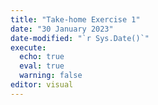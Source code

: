 ```yaml
---
title: "Take-home Exercise 1"
date: "30 January 2023"
date-modified: "`r Sys.Date()`"
execute:
  echo: true
  eval: true
  warning: false
editor: visual
---
```


